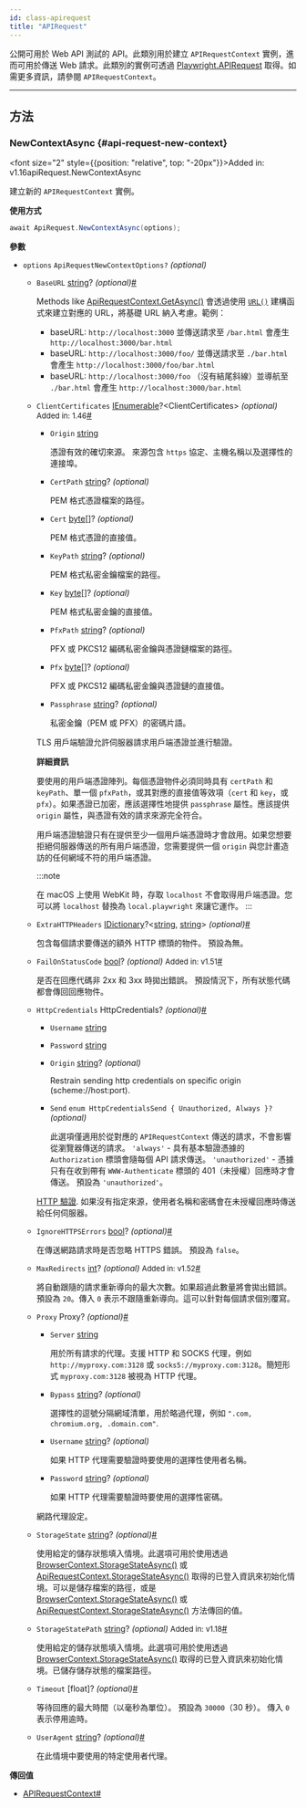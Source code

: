 ```yaml
---
id: class-apirequest
title: "APIRequest"
---
```



公開可用於 Web API 測試的 API。此類別用於建立 `APIRequestContext` 實例，進而可用於傳送 Web 請求。此類別的實例可透過 [Playwright.APIRequest](/api/class-playwright.mdx#playwright-request) 取得。如需更多資訊，請參閱 `APIRequestContext`。


---

## 方法

### NewContextAsync {#api-request-new-context}

<font size="2" style={{position: "relative", top: "-20px"}}>Added in: v1.16</font><x-search>apiRequest.NewContextAsync</x-search>

建立新的 `APIRequestContext` 實例。

**使用方式**

```csharp
await ApiRequest.NewContextAsync(options);
```

**參數**
- `options` `ApiRequestNewContextOptions?` *(optional)*
  - `BaseURL` [string]? *(optional)*<a aria-hidden="true" tabIndex="-1" class="list-anchor-link" id="api-request-new-context-option-base-url"/><a href="#api-request-new-context-option-base-url" class="list-anchor">#</a>
    
    Methods like [ApiRequestContext.GetAsync()](/api/class-apirequestcontext.mdx#api-request-context-get) 會透過使用 [`URL()`](https://developer.mozilla.org/en-US/docs/Web/API/URL/URL) 建構函式來建立對應的 URL，將基礎 URL 納入考慮。範例：
    * baseURL: `http://localhost:3000` 並傳送請求至 `/bar.html` 會產生 `http://localhost:3000/bar.html`
    * baseURL: `http://localhost:3000/foo/` 並傳送請求至 `./bar.html` 會產生 `http://localhost:3000/foo/bar.html`
    * baseURL: `http://localhost:3000/foo` （沒有結尾斜線）並導航至 `./bar.html` 會產生 `http://localhost:3000/bar.html`
  - `ClientCertificates` [IEnumerable]?&lt;ClientCertificates&gt; *(optional)* <font size="2">Added in: 1.46</font><a aria-hidden="true" tabIndex="-1" class="list-anchor-link" id="api-request-new-context-option-client-certificates"/><a href="#api-request-new-context-option-client-certificates" class="list-anchor">#</a>
    - `Origin` [string]
      
      憑證有效的確切來源。 來源包含 `https` 協定、主機名稱以及選擇性的連接埠。
    - `CertPath` [string]? *(optional)*
      
      PEM 格式憑證檔案的路徑。
    - `Cert` [byte]&#91;&#93;? *(optional)*
      
      PEM 格式憑證的直接值。
    - `KeyPath` [string]? *(optional)*
      
      PEM 格式私密金鑰檔案的路徑。
    - `Key` [byte]&#91;&#93;? *(optional)*
      
      PEM 格式私密金鑰的直接值。
    - `PfxPath` [string]? *(optional)*
      
      PFX 或 PKCS12 編碼私密金鑰與憑證鏈檔案的路徑。
    - `Pfx` [byte]&#91;&#93;? *(optional)*
      
      PFX 或 PKCS12 編碼私密金鑰與憑證鏈的直接值。
    - `Passphrase` [string]? *(optional)*
      
      私密金鑰（PEM 或 PFX）的密碼片語。
    
    TLS 用戶端驗證允許伺服器請求用戶端憑證並進行驗證。
    
    **詳細資訊**
    
    要使用的用戶端憑證陣列。每個憑證物件必須同時具有 `certPath` 和 `keyPath`、單一個 `pfxPath`，或其對應的直接值等效項（`cert` 和 `key`，或 `pfx`）。如果憑證已加密，應該選擇性地提供 `passphrase` 屬性。應該提供 `origin` 屬性，與憑證有效的請求來源完全符合。
    
    用戶端憑證驗證只有在提供至少一個用戶端憑證時才會啟用。如果您想要拒絕伺服器傳送的所有用戶端憑證，您需要提供一個 `origin` 與您計畫造訪的任何網域不符的用戶端憑證。
    
    :::note
    
    在 macOS 上使用 WebKit 時，存取 `localhost` 不會取得用戶端憑證。您可以將 `localhost` 替換為 `local.playwright` 來讓它運作。
    :::
    
  - `ExtraHTTPHeaders` [IDictionary]?&lt;[string], [string]&gt; *(optional)*<a aria-hidden="true" tabIndex="-1" class="list-anchor-link" id="api-request-new-context-option-extra-http-headers"/><a href="#api-request-new-context-option-extra-http-headers" class="list-anchor">#</a>
    
    包含每個請求要傳送的額外 HTTP 標頭的物件。 預設為無。
  - `FailOnStatusCode` [bool]? *(optional)* <font size="2">Added in: v1.51</font><a aria-hidden="true" tabIndex="-1" class="list-anchor-link" id="api-request-new-context-option-fail-on-status-code"/><a href="#api-request-new-context-option-fail-on-status-code" class="list-anchor">#</a>
    
    是否在回應代碼非 2xx 和 3xx 時拋出錯誤。 預設情況下，所有狀態代碼都會傳回回應物件。
  - `HttpCredentials` HttpCredentials? *(optional)*<a aria-hidden="true" tabIndex="-1" class="list-anchor-link" id="api-request-new-context-option-http-credentials"/><a href="#api-request-new-context-option-http-credentials" class="list-anchor">#</a>
    - `Username` [string]
      
      
    - `Password` [string]
      
      
    - `Origin` [string]? *(optional)*
      
      Restrain sending http credentials on specific origin (scheme://host:port).
    - `Send` `enum HttpCredentialsSend { Unauthorized, Always }?` *(optional)*
      
      此選項僅適用於從對應的 `APIRequestContext` 傳送的請求，不會影響從瀏覽器傳送的請求。 `'always'` - 具有基本驗證憑據的 `Authorization` 標頭會隨每個 API 請求傳送。 `'unauthorized'` - 憑據只有在收到帶有 `WWW-Authenticate` 標頭的 401（未授權）回應時才會傳送。 預設為 `'unauthorized'`。
    
    [HTTP 驗證](https://developer.mozilla.org/en-US/docs/Web/HTTP/Authentication). 如果沒有指定來源，使用者名稱和密碼會在未授權回應時傳送給任何伺服器。
  - `IgnoreHTTPSErrors` [bool]? *(optional)*<a aria-hidden="true" tabIndex="-1" class="list-anchor-link" id="api-request-new-context-option-ignore-https-errors"/><a href="#api-request-new-context-option-ignore-https-errors" class="list-anchor">#</a>
    
    在傳送網路請求時是否忽略 HTTPS 錯誤。 預設為 `false`。
  - `MaxRedirects` [int]? *(optional)* <font size="2">Added in: v1.52</font><a aria-hidden="true" tabIndex="-1" class="list-anchor-link" id="api-request-new-context-option-max-redirects"/><a href="#api-request-new-context-option-max-redirects" class="list-anchor">#</a>
    
    將自動跟隨的請求重新導向的最大次數。如果超過此數量將會拋出錯誤。預設為 `20`。傳入 `0` 表示不跟隨重新導向。這可以針對每個請求個別覆寫。
  - `Proxy` Proxy? *(optional)*<a aria-hidden="true" tabIndex="-1" class="list-anchor-link" id="api-request-new-context-option-proxy"/><a href="#api-request-new-context-option-proxy" class="list-anchor">#</a>
    - `Server` [string]
      
      用於所有請求的代理。支援 HTTP 和 SOCKS 代理，例如 `http://myproxy.com:3128` 或 `socks5://myproxy.com:3128`。簡短形式 `myproxy.com:3128` 被視為 HTTP 代理。
    - `Bypass` [string]? *(optional)*
      
      選擇性的逗號分隔網域清單，用於略過代理，例如 `".com, chromium.org, .domain.com"`.
    - `Username` [string]? *(optional)*
      
      如果 HTTP 代理需要驗證時要使用的選擇性使用者名稱。
    - `Password` [string]? *(optional)*
      
      如果 HTTP 代理需要驗證時要使用的選擇性密碼。
    
    網路代理設定。
  - `StorageState` [string]? *(optional)*<a aria-hidden="true" tabIndex="-1" class="list-anchor-link" id="api-request-new-context-option-storage-state"/><a href="#api-request-new-context-option-storage-state" class="list-anchor">#</a>
    
    使用給定的儲存狀態填入情境。此選項可用於使用透過 [BrowserContext.StorageStateAsync()](/api/class-browsercontext.mdx#browser-context-storage-state) 或 [ApiRequestContext.StorageStateAsync()](/api/class-apirequestcontext.mdx#api-request-context-storage-state) 取得的已登入資訊來初始化情境。可以是儲存檔案的路徑，或是 [BrowserContext.StorageStateAsync()](/api/class-browsercontext.mdx#browser-context-storage-state) 或 [ApiRequestContext.StorageStateAsync()](/api/class-apirequestcontext.mdx#api-request-context-storage-state) 方法傳回的值。
  - `StorageStatePath` [string]? *(optional)* <font size="2">Added in: v1.18</font><a aria-hidden="true" tabIndex="-1" class="list-anchor-link" id="api-request-new-context-option-storage-state-path"/><a href="#api-request-new-context-option-storage-state-path" class="list-anchor">#</a>
    
    使用給定的儲存狀態填入情境。此選項可用於使用透過 [BrowserContext.StorageStateAsync()](/api/class-browsercontext.mdx#browser-context-storage-state) 取得的已登入資訊來初始化情境。已儲存儲存狀態的檔案路徑。
  - `Timeout` [float]? *(optional)*<a aria-hidden="true" tabIndex="-1" class="list-anchor-link" id="api-request-new-context-option-timeout"/><a href="#api-request-new-context-option-timeout" class="list-anchor">#</a>
    
    等待回應的最大時間（以毫秒為單位）。 預設為 `30000`（30 秒）。 傳入 `0` 表示停用逾時。
  - `UserAgent` [string]? *(optional)*<a aria-hidden="true" tabIndex="-1" class="list-anchor-link" id="api-request-new-context-option-user-agent"/><a href="#api-request-new-context-option-user-agent" class="list-anchor">#</a>
    
    在此情境中要使用的特定使用者代理。

**傳回值**
- [APIRequestContext]<a aria-hidden="true" tabIndex="-1" class="list-anchor-link" id="api-request-new-context-return"/><a href="#api-request-new-context-return" class="list-anchor">#</a>


[Accessibility]: /api/class-accessibility.mdx "Accessibility"
[APIRequest]: /api/class-apirequest.mdx "APIRequest"
[APIRequestContext]: /api/class-apirequestcontext.mdx "APIRequestContext"
[APIResponse]: /api/class-apiresponse.mdx "APIResponse"
[APIResponseAssertions]: /api/class-apiresponseassertions.mdx "APIResponseAssertions"
[Browser]: /api/class-browser.mdx "Browser"
[BrowserContext]: /api/class-browsercontext.mdx "BrowserContext"
[BrowserType]: /api/class-browsertype.mdx "BrowserType"
[CDPSession]: /api/class-cdpsession.mdx "CDPSession"
[CDPSessionEvent]: /api/class-cdpsessionevent.mdx "CDPSessionEvent"
[Clock]: /api/class-clock.mdx "Clock"
[ConsoleMessage]: /api/class-consolemessage.mdx "ConsoleMessage"
[Dialog]: /api/class-dialog.mdx "Dialog"
[Download]: /api/class-download.mdx "Download"
[ElementHandle]: /api/class-elementhandle.mdx "ElementHandle"
[FileChooser]: /api/class-filechooser.mdx "FileChooser"
[FormData]: /api/class-formdata.mdx "FormData"
[Frame]: /api/class-frame.mdx "Frame"
[FrameLocator]: /api/class-framelocator.mdx "FrameLocator"
[JSHandle]: /api/class-jshandle.mdx "JSHandle"
[Keyboard]: /api/class-keyboard.mdx "Keyboard"
[Locator]: /api/class-locator.mdx "Locator"
[LocatorAssertions]: /api/class-locatorassertions.mdx "LocatorAssertions"
[Mouse]: /api/class-mouse.mdx "Mouse"
[Page]: /api/class-page.mdx "Page"
[PageAssertions]: /api/class-pageassertions.mdx "PageAssertions"
[Playwright]: /api/class-playwright.mdx "Playwright"
[PlaywrightAssertions]: /api/class-playwrightassertions.mdx "PlaywrightAssertions"
[Request]: /api/class-request.mdx "Request"
[Response]: /api/class-response.mdx "Response"
[Route]: /api/class-route.mdx "Route"
[Selectors]: /api/class-selectors.mdx "Selectors"
[TimeoutError]: /api/class-timeouterror.mdx "TimeoutError"
[Touchscreen]: /api/class-touchscreen.mdx "Touchscreen"
[Tracing]: /api/class-tracing.mdx "Tracing"
[Video]: /api/class-video.mdx "Video"
[WebError]: /api/class-weberror.mdx "WebError"
[WebSocket]: /api/class-websocket.mdx "WebSocket"
[WebSocketFrame]: /api/class-websocketframe.mdx "WebSocketFrame"
[WebSocketRoute]: /api/class-websocketroute.mdx "WebSocketRoute"
[Worker]: /api/class-worker.mdx "Worker"
[Element]: https://developer.mozilla.org/en-US/docs/Web/API/element "Element"
[EvaluationArgument]: /evaluating.mdx#evaluation-argument "EvaluationArgument"
[Promise]: https://developer.mozilla.org/en-US/docs/Web/JavaScript/Reference/Global_Objects/Promise "Promise"
[iterator]: https://developer.mozilla.org/en-US/docs/Web/JavaScript/Reference/Iteration_protocols "Iterator"
[origin]: https://developer.mozilla.org/en-US/docs/Glossary/Origin "Origin"
[selector]: https://developer.mozilla.org/en-US/docs/Web/CSS/CSS_Selectors "selector"
[Serializable]: https://developer.mozilla.org/en-US/docs/Web/JavaScript/Reference/Global_Objects/JSON/stringify#Description "Serializable"
[UIEvent.detail]: https://developer.mozilla.org/en-US/docs/Web/API/UIEvent/detail "UIEvent.detail"
[UnixTime]: https://en.wikipedia.org/wiki/Unix_time "Unix Time"
[xpath]: https://developer.mozilla.org/en-US/docs/Web/XPath "xpath"

[bool]: https://docs.microsoft.com/en-us/dotnet/api/system.boolean "bool"
[Date]: https://learn.microsoft.com/en-us/dotnet/api/system.datetime "DateTime"
[double]: https://docs.microsoft.com/en-us/dotnet/api/system.double "double"
[byte]: https://docs.microsoft.com/en-us/dotnet/api/system.byte "byte"
[int]: https://docs.microsoft.com/en-us/dotnet/api/system.int32 "int"
[long]: https://docs.microsoft.com/en-us/dotnet/api/system.int64 "long"
[void]: https://docs.microsoft.com/en-us/dotnet/csharp/language-reference/builtin-types/void "void"
[string]: https://docs.microsoft.com/en-us/dotnet/api/system.string "string"
[URL]: https://nodejs.org/api/url.html "URL"
[Regex]: https://docs.microsoft.com/en-us/dotnet/api/system.text.regularexpressions.regex "Regex"

[Action]: https://docs.microsoft.com/en-us/dotnet/api/system.action-1 "Action"
[Func]: https://docs.microsoft.com/en-us/dotnet/api/system.func-2 "Func"
[IEnumerable]: https://docs.microsoft.com/en-us/dotnet/api/system.collections.ienumerable "IEnumerable"
[IReadOnlyList]: https://learn.microsoft.com/en-us/dotnet/api/system.collections.generic.ireadonlylist-1?view=net-9.0 "IReadOnlyList"
[IDictionary]: https://docs.microsoft.com/en-us/dotnet/api/system.collections.idictionary "IDictionary"
[Task]: https://docs.microsoft.com/en-us/dotnet/api/system.threading.tasks.task?view=net-5.0 "Task"
[IReadOnlyDictionary]: https://docs.microsoft.com/en-us/dotnet/api/system.collections.generic.ireadonlydictionary-2 "IReadOnlyDictionary"
[JsonElement]: https://docs.microsoft.com/en-us/dotnet/api/system.text.json.jsonelement "JsonElement"

[all available image tags]: https://mcr.microsoft.com/en-us/product/playwright/dotnet/about "all available image tags"
[Microsoft Artifact Registry]: https://mcr.microsoft.com/en-us/product/playwright/dotnet/about "Microsoft Artifact Registry"
[Dockerfile.noble]: https://github.com/microsoft/playwright-dotnet/blob/main/utils/docker/Dockerfile.noble "Dockerfile.noble"

